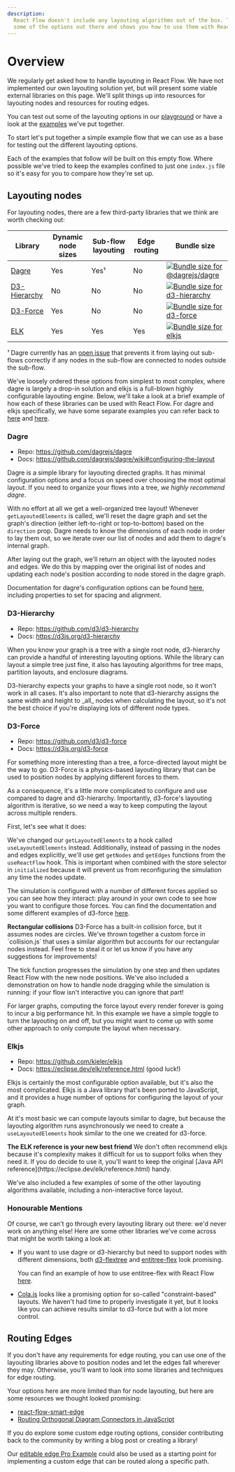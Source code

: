 ```yaml
---
description:
  React Flow doesn't include any layouting algorithms out of the box. This guide surveys
  some of the options out there and shows you how to use them with React Flow.
---
```



# Overview

We regularly get asked how to handle layouting in React Flow. We have not implemented our
own layouting solution yet, but will present some viable external libraries on this page.
We'll split things up into resources for layouting nodes and resources for routing edges.

You can test out some of the layouting options in our [playground](/playground/layouting)
or have a look at the [examples](/examples#layout) we've put together.

To start let's put together a simple example flow that we can use as a base for testing
out the different layouting options.

<RemoteCodeViewer route="learn/layouting-flow-1-empty" framework="react" />

Each of the examples that follow will be built on this empty flow. Where possible we've
tried to keep the examples confined to just one `index.js` file so it's easy for you to
compare how they're set up.

## Layouting nodes

For layouting nodes, there are a few third-party libraries that we think are worth
checking out:

| Library                                            | Dynamic node sizes | Sub-flow layouting | Edge routing | Bundle size                                                                                                                                   |
| -------------------------------------------------- | ------------------ | ------------------ | ------------ | --------------------------------------------------------------------------------------------------------------------------------------------- |
| [Dagre](https://github.com/dagrejs/dagre)          | Yes                | Yes¹               | No           | <a href="https://pkg-size.dev/@dagrejs/dagre"><img src="https://pkg-size.dev/badge/bundle/39882" title="Bundle size for @dagrejs/dagre"/></a> |
| [D3-Hierarchy](https://github.com/d3/d3-hierarchy) | No                 | No                 | No           | <a href="https://pkg-size.dev/d3-hierarchy"><img src="https://pkg-size.dev/badge/bundle/14697" title="Bundle size for d3-hierarchy"/></a>     |
| [D3-Force](https://github.com/d3/d3-force)         | Yes                | No                 | No           | <a href="https://pkg-size.dev/d3-force"><img src="https://pkg-size.dev/badge/bundle/15623" title="Bundle size for d3-force"/></a>             |
| [ELK](https://github.com/kieler/elkjs)             | Yes                | Yes                | Yes          | <a href="https://pkg-size.dev/elkjs"><img src="https://pkg-size.dev/badge/bundle/1455420" title="Bundle size for elkjs"/></a>                 |

¹ Dagre currently has an [open issue](https://github.com/dagrejs/dagre/issues/238) that
prevents it from laying out sub-flows correctly if any nodes in the sub-flow are connected
to nodes outside the sub-flow.

We've loosely ordered these options from simplest to most complex, where dagre is largely
a drop-in solution and elkjs is a full-blown highly configurable layouting engine. Below,
we'll take a look at a brief example of how each of these libraries can be used with React
Flow. For dagre and elkjs specifically, we have some separate examples you can refer back
to [here](/examples/layout/dagre) and [here](/examples/layout/elkjs).

### Dagre

- Repo: https://github.com/dagrejs/dagre
- Docs: https://github.com/dagrejs/dagre/wiki#configuring-the-layout

Dagre is a simple library for layouting directed graphs. It has minimal configuration
options and a focus on speed over choosing the most optimal layout. If you need to
organize your flows into a tree, _we highly recommend dagre_.

<RemoteCodeViewer route="learn/layouting-flow-2-dagre" framework="react" />

With no effort at all we get a well-organized tree layout! Whenever `getLayoutedElements`
is called, we'll reset the dagre graph and set the graph's direction (either left-to-right
or top-to-bottom) based on the `direction` prop. Dagre needs to know the dimensions of
each node in order to lay them out, so we iterate over our list of nodes and add them to
dagre's internal graph.

After laying out the graph, we'll return an object with the layouted nodes and edges. We
do this by mapping over the original list of nodes and updating each node's position
according to node stored in the dagre graph.

Documentation for dagre's configuration options can be found
[here](https://github.com/dagrejs/dagre/wiki#configuring-the-layout), including properties
to set for spacing and alignment.

### D3-Hierarchy

- Repo: https://github.com/d3/d3-hierarchy
- Docs: https://d3js.org/d3-hierarchy

When you know your graph is a tree with a single root node, d3-hierarchy can provide a
handful of interesting layouting options. While the library can layout a simple tree just
fine, it also has layouting algorithms for tree maps, partition layouts, and enclosure
diagrams.

<RemoteCodeViewer route="learn/layouting-flow-3-d3-hierarchy" framework="react" />

<Callout>
  D3-hierarchy expects your graphs to have a single root node, so it won't work in all
  cases. It's also important to note that d3-hierarchy assigns the same width and height
  to _all_ nodes when calculating the layout, so it's not the best choice if you're
  displaying lots of different node types.
</Callout>

### D3-Force

- Repo: https://github.com/d3/d3-force
- Docs: https://d3js.org/d3-force

For something more interesting than a tree, a force-directed layout might be the way to
go. D3-Force is a physics-based layouting library that can be used to position nodes by
applying different forces to them.

As a consequence, it's a little more complicated to configure and use compared to dagre
and d3-hierarchy. Importantly, d3-force's layouting algorithm is iterative, so we need a
way to keep computing the layout across multiple renders.

First, let's see what it does:

<RemoteCodeViewer route="learn/layouting-flow-4-d3-force" framework="react" />

We've changed our `getLayoutedElements` to a hook called `useLayoutedElements` instead.
Additionally, instead of passing in the nodes and edges explicitly, we'll use get
`getNodes` and `getEdges` functions from the `useReactFlow` hook. This is important when
combined with the store selector in `initialized` because it will prevent us from
reconfiguring the simulation any time the nodes update.

The simulation is configured with a number of different forces applied so you can see how
they interact: play around in your own code to see how you want to configure those forces.
You can find the documentation and some different examples of d3-force
[here](https://d3js.org/d3-force).

<Callout>
  <strong>Rectangular collisions</strong>
  D3-Force has a built-in collision force, but it assumes nodes are circles. We've thrown
  together a custom force in `collision.js` that uses a similar algorithm but accounts for
  our rectangular nodes instead. Feel free to steal it or let us know if you have any
  suggestions for improvements!
</Callout>

The tick function progresses the simulation by one step and then updates React Flow with
the new node positions. We've also included a demonstration on how to handle node dragging
while the simulation is running: if your flow isn't interactive you can ignore that part!

<Callout>
  For larger graphs, computing the force layout every render forever is going to incur a
  big performance hit. In this example we have a simple toggle to turn the layouting on
  and off, but you might want to come up with some other approach to only compute the
  layout when necessary.
</Callout>

### Elkjs

- Repo: https://github.com/kieler/elkjs
- Docs: https://eclipse.dev/elk/reference.html (good luck!)

Elkjs is certainly the most configurable option available, but it's also the most
complicated. Elkjs is a Java library that's been ported to JavaScript, and it provides a
huge number of options for configuring the layout of your graph.

<RemoteCodeViewer route="learn/layouting-flow-6-elkjs" framework="react" />

At it's most basic we can compute layouts similar to dagre, but because the layouting
algorithm runs asynchronously we need to create a `useLayoutedElements` hook similar to
the one we created for d3-force.

<Callout>
  <strong>The ELK reference is your new best friend</strong>
  We don't often recommend elkjs because it's complexity makes it difficult for us to
  support folks when they need it. If you do decide to use it, you'll want to keep the
  original [Java API reference](https://eclipse.dev/elk/reference.html) handy.
</Callout>

We've also included a few examples of some of the other layouting algorithms available,
including a non-interactive force layout.

### Honourable Mentions

Of course, we can't go through every layouting library out there: we'd never work on
anything else! Here are some other libraries we've come across that might be worth taking
a look at:

- If you want to use dagre or d3-hierarchy but need to support nodes with different
  dimensions, both [d3-flextree](https://github.com/klortho/d3-flextree) and
  [entitree-flex](https://github.com/codeledge/entitree-flex) look promising.

  You can find an example of how to use entitree-flex with React Flow
  [here](/examples/layout/entitree-flex).

- [Cola.js](https://github.com/tgdwyer/WebCola) looks like a promising option for
  so-called "constraint-based" layouts. We haven't had time to properly investigate it
  yet, but it looks like you can achieve results similar to d3-force but with a lot more
  control.

## Routing Edges

If you don't have any requirements for edge routing, you can use one of the layouting
libraries above to position nodes and let the edges fall wherever they may. Otherwise,
you'll want to look into some libraries and techniques for edge routing.

Your options here are more limited than for node layouting, but here are some resources we
thought looked promising:

- [react-flow-smart-edge](https://github.com/tisoap/react-flow-smart-edge)
- [Routing Orthogonal Diagram Connectors in JavaScript](https://medium.com/swlh/routing-orthogonal-diagram-connectors-in-javascript-191dc2c5ff70)

If you do explore some custom edge routing options, consider contributing back to the
community by writing a blog post or creating a library!

Our [editable edge Pro Example](/examples/edges/editable-edge) could also be used as a
starting point for implementing a custom edge that can be routed along a specific path.
